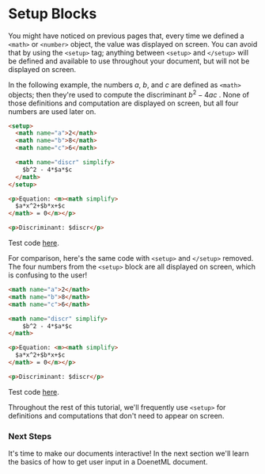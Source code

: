 
# Setup Blocks

You might have noticed on previous pages that, every time we defined a `<math>` or `<number>` object, the value was displayed on screen. You can avoid that by using the `<setup>` tag; anything between `<setup>` and `</setup>` will be defined and available to use throughout your document, but will not be displayed on screen.

In the following example, the numbers $a$, $b$, and $c$ are defined as `<math>` objects; then they're used to compute the discriminant 
$b^2 - 4 a c$
. None of those definitions and computation are displayed on screen, but all four numbers are used later on.

```html {1,9}
<setup>  
  <math name="a">2</math>
  <math name="b">8</math>
  <math name="c">6</math>

  <math name="discr" simplify>
    $b^2 - 4*$a*$c
  </math>
</setup>

<p>Equation: <m><math simplify>
  $a*x^2+$b*x+$c
</math> = 0</m></p>

<p>Discriminant: $discr</p>
```
Test code [here](https://www.doenet.org/portfolioeditor/_J1J2N530LyIvVWx64xB8V/_AgzWwqGV6Yy9DfqMyGlFm).

For comparison, here's the same code with `<setup>` and `</setup>` removed. The four numbers from the `<setup>` block are all displayed on screen, which is confusing to the user!

```html
<math name="a">2</math>
<math name="b">8</math>
<math name="c">6</math>

<math name="discr" simplify>
    $b^2 - 4*$a*$c
</math>

<p>Equation: <m><math simplify>
  $a*x^2+$b*x+$c
</math> = 0</m></p>

<p>Discriminant: $discr</p>
```
Test code [here](https://www.doenet.org/portfolioeditor/_J1J2N530LyIvVWx64xB8V/_AgzWwqGV6Yy9DfqMyGlFm).

Throughout the rest of this tutorial, we'll frequently use `<setup>` for definitions and computations that don't need to appear on screen.

### Next Steps
It's time to make our documents interactive! In the next section we'll learn the basics of how to get user input in a DoenetML document.